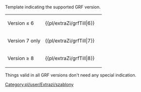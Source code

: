 <noinclude>{{pl/extraZi/inne strony|en= newgrf-specs.tt-wiki.net/wiki/Template:GrfTill
|pl=:template:extraZi/grfTill
|language_page=<!--pl-->
}}<!--{{-}}--></noinclude><!--

--><includeonly>{{pl/extraZi/grf|≤{{{1}}}}}</includeonly><noinclude>
Template indicating the supported GRF version.

{|
|-
| Version ≤ 6 || <nowiki>{{pl/extraZi/grfTill|6}}</nowiki> || {{pl/extraZi/grfTill|6}}
|-
| Version 7 only || <nowiki>{{pl/extraZi/grfTill|7}}</nowiki> || {{pl/extraZi/grfTill|7}}
|-
| Version ≥ 8 || <nowiki>{{pl/extraZi/grfTill|8}}</nowiki> || {{pl/extraZi/grfTill|8}}
|}

Things valid in all GRF versions don't need any special indication.
[[Category:pl/user/Extrazi/szablony]]
</noinclude>